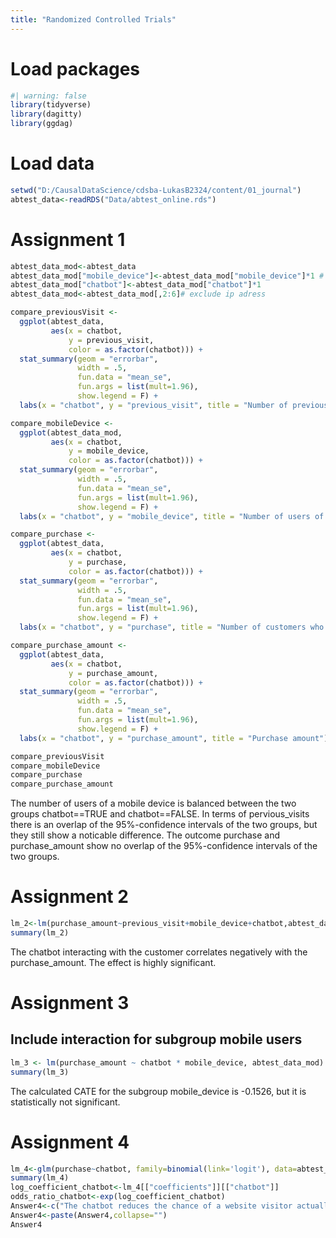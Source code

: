 ```yaml
---
title: "Randomized Controlled Trials"
---
```


# Load packages
```r
#| warning: false
library(tidyverse)
library(dagitty)
library(ggdag)
```

# Load data
```r
setwd("D:/CausalDataScience/cdsba-LukasB2324/content/01_journal")
abtest_data<-readRDS("Data/abtest_online.rds")
```


# Assignment 1
```r
abtest_data_mod<-abtest_data
abtest_data_mod["mobile_device"]<-abtest_data_mod["mobile_device"]*1 # convert logical values to numeric vauels 0 and 1
abtest_data_mod["chatbot"]<-abtest_data_mod["chatbot"]*1
abtest_data_mod<-abtest_data_mod[,2:6]# exclude ip adress

compare_previousVisit <- 
  ggplot(abtest_data, 
         aes(x = chatbot, 
             y = previous_visit, 
             color = as.factor(chatbot))) +
  stat_summary(geom = "errorbar", 
               width = .5,
               fun.data = "mean_se", 
               fun.args = list(mult=1.96),
               show.legend = F) +
  labs(x = "chatbot", y = "previous_visit", title = "Number of previous visits")

compare_mobileDevice <- 
  ggplot(abtest_data_mod, 
         aes(x = chatbot, 
             y = mobile_device, 
             color = as.factor(chatbot))) +
  stat_summary(geom = "errorbar", 
               width = .5,
               fun.data = "mean_se", 
               fun.args = list(mult=1.96),
               show.legend = F) +
  labs(x = "chatbot", y = "mobile_device", title = "Number of users of a mobile device")

compare_purchase <- 
  ggplot(abtest_data, 
         aes(x = chatbot, 
             y = purchase, 
             color = as.factor(chatbot))) +
  stat_summary(geom = "errorbar", 
               width = .5,
               fun.data = "mean_se", 
               fun.args = list(mult=1.96),
               show.legend = F) +
  labs(x = "chatbot", y = "purchase", title = "Number of customers who purchase")

compare_purchase_amount <- 
  ggplot(abtest_data, 
         aes(x = chatbot, 
             y = purchase_amount, 
             color = as.factor(chatbot))) +
  stat_summary(geom = "errorbar", 
               width = .5,
               fun.data = "mean_se", 
               fun.args = list(mult=1.96),
               show.legend = F) +
  labs(x = "chatbot", y = "purchase_amount", title = "Purchase amount")

compare_previousVisit
compare_mobileDevice
compare_purchase
compare_purchase_amount
```
The number of users of a mobile device is balanced between the two groups chatbot==TRUE and chatbot==FALSE. In terms of pervious_visits there is an overlap of the 95%-confidence intervals of the two groups, but they still show a noticable difference. The outcome purchase and purchase_amount show no overlap of the 95%-confidence intervals of the two groups.



# Assignment 2
```r
lm_2<-lm(purchase_amount~previous_visit+mobile_device+chatbot,abtest_data_mod)
summary(lm_2)
```
The chatbot interacting with the customer correlates negatively with the purchase_amount. The effect is highly significant.


# Assignment 3
## Include interaction for subgroup mobile users
```r
lm_3 <- lm(purchase_amount ~ chatbot * mobile_device, abtest_data_mod)
summary(lm_3)
```
The calculated CATE for the subgroup mobile_device is -0.1526, but it is statistically not significant.



# Assignment 4
```r
lm_4<-glm(purchase~chatbot, family=binomial(link='logit'), data=abtest_data_mod)
summary(lm_4)
log_coefficient_chatbot<-lm_4[["coefficients"]][["chatbot"]]
odds_ratio_chatbot<-exp(log_coefficient_chatbot)
Answer4<-c("The chatbot reduces the chance of a website visitor actually purchasing by ",round((1-odds_ratio_chatbot)*100,1),"%. It seems that the chatbot annoys the customers.")
Answer4<-paste(Answer4,collapse="")
Answer4
```
